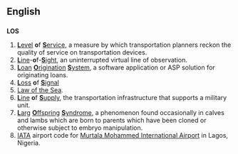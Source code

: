 {{see|Appendix:Variations of "los"‎}}

==English==
==={{initialism}}===
{{wikipedia}}
'''LOS'''
# [[level|'''L'''evel]] '''o'''f [[service|'''S'''ervice]], a measure by which transportation planners reckon the quality of service on transportation devices.
# [[line|'''L'''ine]]-'''o'''f-[[sight|'''S'''ight]], an uninterrupted virtual line of observation.
# [[loan|'''L'''oan]] [[origination|'''O'''rigination]] [[system|'''S'''ystem]], a software application or ASP solution for originating loans.
# [[loss|'''L'''oss]] '''o'''f [[signal|'''S'''ignal]]
# [[Law of the Sea]].
# [[line|'''L'''ine]] '''o'''f [[supply|'''S'''upply]], the transportation infrastructure that supports a military unit.
# [[large|'''L'''arg]] [[offspring|'''O'''ffspring]] [[syndrome|'''S'''yndrome]], a phenomenon found occasionally in calves and lambs which are born to parents which have been cloned or otherwise subject to embryo manipulation.
# [[IATA]] airport code for [[w:Murtala Mohammed International Airport|Murtala Mohammed International Airport]] in Lagos, Nigeria.
